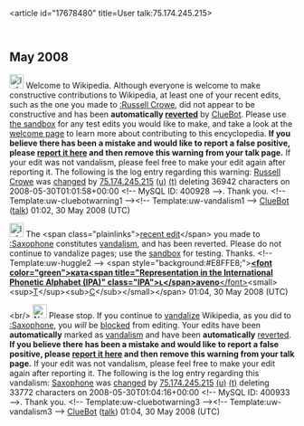 <article id="17678480" title=User talk:75.174.245.215>
	<talkpage id="17678480" title="User talk:75.174.245.215">


== May 2008 ==
[[Image:Information.svg|left|25px]] Welcome to Wikipedia. Although everyone is welcome to make constructive contributions to Wikipedia, at least one of your recent edits, such as the one you made to [[:Russell Crowe]], did not appear to be constructive and has been '''automatically [[Help:Reverting|reverted]]''' by [[User:ClueBot|ClueBot]].  Please use [[Wikipedia:Sandbox|the sandbox]] for any test edits you would like to make, and take a look at the [[Wikipedia:Introduction|welcome page]] to learn more about contributing to this encyclopedia.  '''If you believe there has been a mistake and would like to report a false positive, please [[User:ClueBot/FalsePositives|report it here]] and then remove this warning from your talk page.'''  If your edit was not vandalism, please feel free to make your edit again after reporting it. The following is the log entry regarding this warning: [[Russell Crowe]] was [http://en.wikipedia.org/w/index.php?title=Russell+Crowe&amp;diff=215863816&amp;oldid=215832954 changed] by [[Special:Contributions/75.174.245.215|75.174.245.215]] [[User:75.174.245.215|(u)]] [[User talk:75.174.245.215|(t)]] deleting 36942 characters on 2008-05-30T01:01:58+00:00 &lt;!-- MySQL ID: 400928 --&gt;. Thank you. &lt;!-- Template:uw-cluebotwarning1 --&gt;&lt;!-- Template:uw-vandalism1 --&gt; [[User:ClueBot|ClueBot]] ([[User talk:ClueBot|talk]]) 01:02, 30 May 2008 (UTC)

[[Image:Information.png|25px]] The &lt;span class=&quot;plainlinks&quot;&gt;[http://en.wikipedia.org/wiki/Saxophone?diff=215864286 recent edit]&lt;/span&gt; you made to [[:Saxophone]] constitutes [[Wikipedia:Vandalism|vandalism]], and has been reverted. Please do not continue to vandalize pages; use the [[Wikipedia:Sandbox|sandbox]] for testing. Thanks. &lt;!-- Template:uw-huggle2 --&gt; &lt;span style=&quot;background:#E8FFE8;&quot;&gt;[[User:Katalaveno|'''&lt;font color=&quot;green&quot;&gt;κaτa&lt;span title=&quot;Representation in the International Phonetic Alphabet (IPA)&quot; class=&quot;IPA&quot;&gt;ʟ&lt;/span&gt;aveno'''&lt;/font&gt;]]&lt;small&gt;&lt;sup&gt;[[User_talk:Katalaveno|T]]&lt;/sup&gt;&lt;sub&gt;[[Special:Contributions/Katalaveno|C]]&lt;/sub&gt;&lt;/small&gt;&lt;/span&gt; 01:04, 30 May 2008 (UTC)

&lt;br/&gt;
[[Image:Nuvola apps important.svg|left|25px]] Please stop. If you continue to [[Wikipedia:Vandalism|vandalize]] Wikipedia, as you did to [[:Saxophone]], you ''will'' be [[Wikipedia:Blocking policy|blocked]] from editing. Your edits have been '''automatically''' marked as [[Wikipedia:Vandalism|vandalism]] and have been '''automatically''' [[Help:Reverting|reverted]].  '''If you believe there has been a mistake and would like to report a false positive, please [[User:ClueBot/FalsePositives|report it here]] and then remove this warning from your talk page.'''  If your edit was not vandalism, please feel free to make your edit again after reporting it. The following is the log entry regarding this vandalism: [[Saxophone]] was [http://en.wikipedia.org/w/index.php?title=Saxophone&amp;diff=215864286&amp;oldid=215858670 changed] by [[Special:Contributions/75.174.245.215|75.174.245.215]] [[User:75.174.245.215|(u)]] [[User talk:75.174.245.215|(t)]] deleting 33772 characters on 2008-05-30T01:04:16+00:00 &lt;!-- MySQL ID: 400933 --&gt;. Thank you. &lt;!-- Template:uw-cluebotwarning3 --&gt;&lt;!-- Template:uw-vandalism3 --&gt; [[User:ClueBot|ClueBot]] ([[User talk:ClueBot|talk]]) 01:04, 30 May 2008 (UTC)
	</talkpage>
</article>